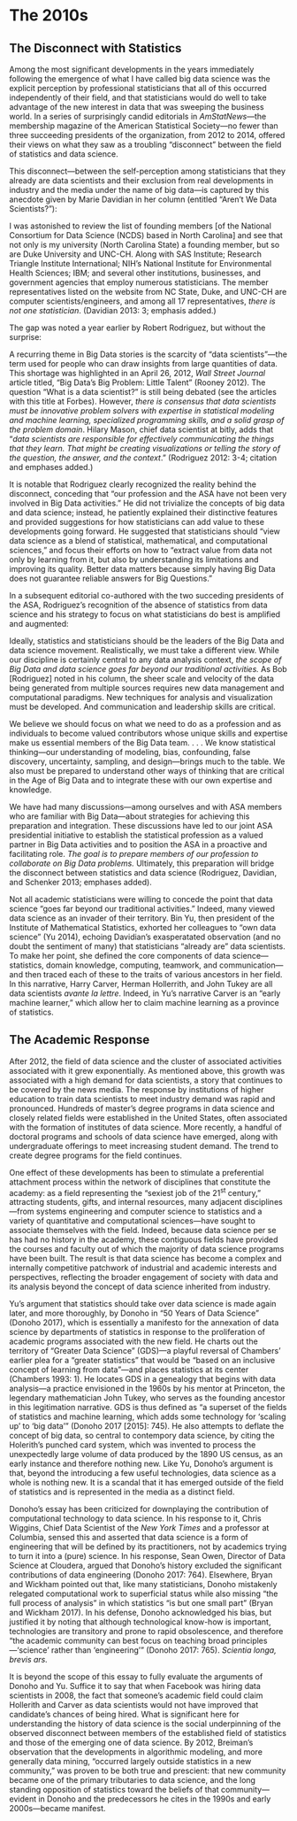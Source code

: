 # The 2010s

## The Disconnect with Statistics

Among the most significant developments in the years immediately
following the emergence of what I have called big data science was the
explicit perception by professional statisticians that all of this
occurred independently of their field, and that statisticians would do
well to take advantage of the new interest in data that was sweeping the
business world. In a series of surprisingly candid editorials in
*AmStatNews*---the membership magazine of the American Statistical
Society---no fewer than three succeeding presidents of the organization,
from 2012 to 2014, offered their views on what they saw as a troubling
"disconnect" between the field of statistics and data science.

This disconnect---between the self-perception among statisticians that
they already are data scientists and their exclusion from real
developments in industry and the media under the name of big data---is
captured by this anecdote given by Marie Davidian in her column
(entitled "Aren't We Data Scientists?"):

I was astonished to review the list of founding members \[of the
National Consortium for Data Science (NCDS) based in North Carolina\]
and see that not only is my university (North Carolina State) a founding
member, but so are Duke University and UNC-CH. Along with SAS Institute;
Research Triangle Institute International; NIH's National Institute for
Environmental Health Sciences; IBM; and several other institutions,
businesses, and government agencies that employ numerous statisticians.
The member representatives listed on the website from NC State, Duke,
and UNC-CH are computer scientists/engineers, and among all 17
representatives, *there is not one statistician*. (Davidian 2013: 3;
emphasis added.)

The gap was noted a year earlier by Robert Rodriguez, but without the
surprise:

A recurring theme in Big Data stories is the scarcity of "data
scientists"---the term used for people who can draw insights from large
quantities of data. This shortage was highlighted in an April 26, 2012,
*Wall Street Journal* article titled, "Big Data's Big Problem: Little
Talent" (Rooney 2012). The question "What is a data scientist?" is still
being debated (see the articles with this title at Forbes). However,
*there is consensus that data scientists must be innovative problem
solvers with expertise in statistical modeling and machine learning,
specialized programming skills, and a solid grasp of the problem
domain*. Hilary Mason, chief data scientist at bitly, adds that "*data
scientists are responsible for effectively communicating the things that
they learn. That might be creating visualizations or telling the story
of the question, the answer, and the context*." (Rodriguez 2012: 3-4;
citation and emphases added.)

It is notable that Rodriguez clearly recognized the reality behind the
disconnect, conceding that "our profession and the ASA have not been
very involved in Big Data activities." He did not trivialize the
concepts of big data and data science; instead, he patiently explained
their distinctive features and provided suggestions for how
statisticians can add value to these developments going forward. He
suggested that statisticians should "view data science as a blend of
statistical, mathematical, and computational sciences," and focus their
efforts on how to "extract value from data not only by learning from it,
but also by understanding its limitations and improving its quality.
Better data matters because simply having Big Data does not guarantee
reliable answers for Big Questions."

In a subsequent editorial co-authored with the two succeding presidents
of the ASA, Rodriguez's recognition of the absence of statistics from
data science and his strategy to focus on what statisticians do best is
amplified and augmented:

Ideally, statistics and statisticians should be the leaders of the Big
Data and data science movement. Realistically, we must take a different
view. While our discipline is certainly central to any data analysis
context, *the scope of Big Data and data science goes far beyond our
traditional activities.* As Bob \[Rodriguez\] noted in his column, the
sheer scale and velocity of the data being generated from multiple
sources requires new data management and computational paradigms. New
techniques for analysis and visualization must be developed. And
communication and leadership skills are critical.

We believe we should focus on what we need to do as a profession and as
individuals to become valued contributors whose unique skills and
expertise make us essential members of the Big Data team. . . . We know
statistical thinking---our understanding of modeling, bias, confounding,
false discovery, uncertainty, sampling, and design---brings much to the
table. We also must be prepared to understand other ways of thinking
that are critical in the Age of Big Data and to integrate these with our
own expertise and knowledge.

We have had many discussions---among ourselves and with ASA members who
are familiar with Big Data---about strategies for achieving this
preparation and integration. These discussions have led to our joint ASA
presidential initiative to establish the statistical profession as a
valued partner in Big Data activities and to position the ASA in a
proactive and facilitating role. *The goal is to prepare members of our
profession to collaborate on Big Data problems.* Ultimately, this
preparation will bridge the disconnect between statistics and data
science (Rodriguez, Davidian, and Schenker 2013; emphases added).

Not all academic statisticians were willing to concede the point that
data science "goes far beyond our traditional activities." Indeed, many
viewed data science as an invader of their territory. Bin Yu, then
president of the Institute of Mathematical Statistics, exhorted her
colleagues to "own data science" (Yu 2014), echoing Davidian's
exasperatated observation (and no doubt the sentiment of many) that
statisticians "already are" data scientists. To make her point, she
defined the core components of data science---statistics, domain
knowledge, computing, teamwork, and communication---and then traced each
of these to the traits of various ancestors in her field. In this
narrative, Harry Carver, Herman Hollerrith, and John Tukey are all data
scientists *avante la lettre*. Indeed, in Yu's narrative Carver is an
"early machine learner," which allow her to claim machine learning as a
province of statistics.

## The Academic Response

After 2012, the field of data science and the cluster of associated
activities associated with it grew exponentially. As mentioned above,
this growth was associated with a high demand for data scientists, a
story that continues to be covered by the news media. The response by
institutions of higher education to train data scientists to meet
industry demand was rapid and pronounced. Hundreds of master's degree
programs in data science and closely related fields were established in
the United States, often associated with the formation of institutes of
data science. More recently, a handful of doctoral programs and schools
of data science have emerged, along with undergraduate offerings to meet
increasing student demand. The trend to create degree programs for the
field continues.

One effect of these developments has been to stimulate a preferential
attachment process within the network of disciplines that constitute the
academy: as a field representing the "sexiest job of the 21^st^
century," attracting students, gifts, and internal resources, many
adjacent disciplines---from systems engineering and computer science to
statistics and a variety of quantitative and computational
sciences---have sought to associate themselves with the field. Indeed,
because data science per se has had no history in the academy, these
contiguous fields have provided the courses and faculty out of which the
majority of data science programs have been built. The result is that
data science has become a complex and internally competitive patchwork
of industrial and academic interests and perspectives, reflecting the
broader engagement of society with data and its analysis beyond the
concept of data science inherited from industry.

Yu's argument that statistics should take over data science is made
again later, and more thoroughly, by Donoho in "50 Years of Data
Science" (Donoho 2017), which is essentially a manifesto for the
annexation of data science by departments of statistics in response to
the proliferation of academic programs associated with the new field. He
charts out the territory of "Greater Data Science" (GDS)---a playful
reversal of Chambers' earlier plea for a "greater statistics" that would
be "based on an inclusive concept of learning from data"---and places
statistics at its center (Chambers 1993: 1). He locates GDS in a
genealogy that begins with data analysis---a practice envisioned in the
1960s by his mentor at Princeton, the legendary mathematician John
Tukey, who serves as the founding ancestor in this legitimation
narrative. GDS is thus defined as "a superset of the fields of
statistics and machine learning, which adds some technology for 'scaling
up' to 'big data'" (Donoho 2017 \[2015\]: 745). He also attempts to
deflate the concept of big data, so central to contempory data science,
by citing the Holerith's punched card system, which was invented to
process the unexpectedly large volume of data produced by the 1890 US
census, as an early instance and therefore nothing new. Like Yu,
Donoho's argument is that, beyond the introducing a few useful
technologies, data science as a whole is nothing new. It is a scandal
that it has emerged outside of the field of statistics and is
represented in the media as a distinct field.

Donoho's essay has been criticized for downplaying the contribution of
computational technology to data science. In his response to it, Chris
Wiggins, Chief Data Scientist of the *New York Times* and a professor at
Columbia, sensed this and asserted that data science is a form of
engineering that will be defined by its practitioners, not by academics
trying to turn it into a (pure) science. In his response, Sean Owen,
Director of Data Science at Cloudera, argued that Donoho's history
excluded the significant contributions of data engineering (Donoho 2017:
764). Elsewhere, Bryan and Wickham pointed out that, like many
statisticians, Donoho mistakenly relegated computational work to
superficial status while also missing "the full process of analysis" in
which statistics "is but one small part" (Bryan and Wickham 2017). In
his defense, Donoho acknowledged his bias, but justified it by noting
that although technological know-how is important, technologies are
transitory and prone to rapid obsolescence, and therefore "the academic
community can best focus on teaching broad principles---'science' rather
than 'engineering'" (Donoho 2017: 765). *Scientia longa, brevis ars.*

It is beyond the scope of this essay to fully evaluate the arguments of
Donoho and Yu. Suffice it to say that when Facebook was hiring data
scientists in 2008, the fact that someone's academic field could claim
Hollerith and Carver as data scientists would not have improved that
candidate's chances of being hired. What is significant here for
understanding the history of data science is the social underpinning of
the observed disconnect between members of the established field of
statistics and those of the emerging one of data science. By 2012,
Breiman's observation that the developments in algorithmic modeling, and
more generally data mining, "occurred largely outside statistics in a
new community," was proven to be both true and prescient: that new
community became one of the primary tributaries to data science, and the
long standing opposition of statistics toward the beliefs of that
community---evident in Donoho and the predecessors he cites in the 1990s
and early 2000s---became manifest.